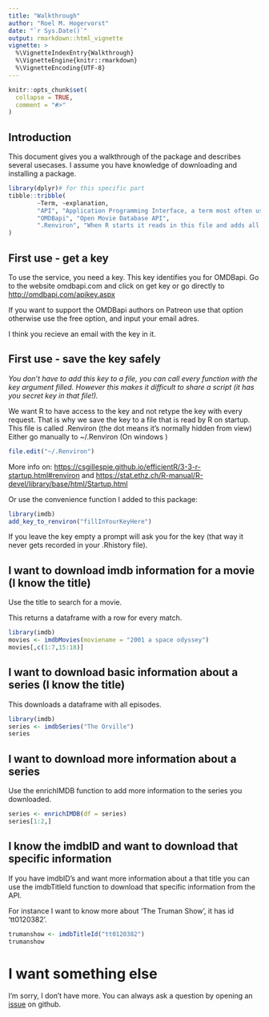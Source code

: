 ```yaml
---
title: "Walkthrough"
author: "Roel M. Hogervorst"
date: "`r Sys.Date()`"
output: rmarkdown::html_vignette
vignette: >
  %\VignetteIndexEntry{Walkthrough}
  %\VignetteEngine{knitr::rmarkdown}
  %\VignetteEncoding{UTF-8}
---
```


```r
knitr::opts_chunk$set(
  collapse = TRUE,
  comment = "#>"
)
```

## Introduction

This document gives you a walkthrough of the package and describes 
several usecases. I assume you have knowledge of downloading and installing
a package.

```r
library(dplyr)# for this specific part
tibble::tribble(
        ~Term, ~explanation,
        "API", "Application Programming Interface, a term most often used when describing an internet endpoint (but also used within a single piece of software to describe what parts can be used by other programs). An internet API allows us to send a request to a service and recieve a standardized result back.",
        "OMDBapi", "Open Movie Database API",
        ".Renviron", "When R starts it reads in this file and adds all keys to it's configuration. This allows you to access keys without ever putting them in your console."
)
```

## First use - get a key
To use the service, you need a key. This key identifies you for OMDBapi.
Go to the website omdbapi.com and click on get key or go directly
to <http://omdbapi.com/apikey.aspx>

If you want to support the OMDBapi authors on Patreon use that option otherwise
use the free option, and input your email adres.

I think you recieve an email with the key in it.

## First use - save the key safely
*You don't have to add this key to a file, you can call every function with the key argument filled. However this makes it difficult to share a script (it has you secret key in that file!).*

We want R to have access to the key and not retype the key with every request.
That is why we save the key to a file that is read by R on startup.
This file is called .Renviron (the dot means it's normally hidden from view)
Either go manually to ~/.Renviron (On windows )

```r
file.edit("~/.Renviron")
```

More info on: <https://csgillespie.github.io/efficientR/3-3-r-startup.html#renviron> and <https://stat.ethz.ch/R-manual/R-devel/library/base/html/Startup.html> 

Or use the convenience function I added to this package:

```r
library(imdb)
add_key_to_renviron("fillInYourKeyHere")
```

If you leave the key empty a prompt will ask you for the key (that way it never gets recorded in your .Rhistory file).

## I want to download imdb information for a movie (I know the title)

Use the title to search for a movie.

This returns a dataframe with a row for every match. 
```r
library(imdb)
movies <- imdbMovies(moviename = "2001 a space odyssey")
movies[,c(1:7,15:18)]
```



## I want to download basic information about a series (I know the title)

This downloads a dataframe with all episodes.

```r
library(imdb)
series <- imdbSeries("The Orville")
series
```


## I want to download more information about a series

Use the enrichIMDB function to add more information to
the series you downloaded.

```r
series <- enrichIMDB(df = series)
series[1:2,]
```


## I know the imdbID and want to download that specific information

If you have imdbID's and want more information about a that title 
you can use the imdbTitleId function to download that specific 
information from the API.

For instance I want to know more about 'The Truman Show', it has id 'tt0120382'.

```r
trumanshow <- imdbTitleId("tt0120382")
trumanshow
```

# I want something else

I'm sorry, I don't have more. You can always ask a question by opening 
an [issue](https://github.com/RMHogervorst/imdb/issues) on github. 


